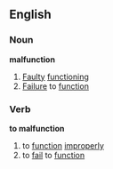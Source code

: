 ==English==
===Noun===
'''malfunction'''
# [[Fault]]y [[function]]ing
# [[Failure]] to [[function]]
===Verb===
'''to malfunction'''
# to [[function]] [[improper]]ly
# to [[fail]] to [[function]]